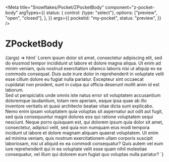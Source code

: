 
<Meta
  title="Snowflakes/Pocket/ZPocketBody"
  component="z-pocket-body"
  argTypes={{
    status: {
      control: {type: "select"},
      options: ["preview", "open", "closed"],
    },
  }}
  args={{
    pocketid: "my-pocket",
    status: "preview",
  }}
/>

# ZPocketBody

<Canvas>
  <Story name="ZPocketBody">
    {(args) => html`<z-pocket-body
      pocketid=${args.pocketid}
      status=${args.status}
    >
      Lorem ipsum dolor sit amet, consectetur adipiscing elit, sed do eiusmod tempor incididunt ut labore et dolore
      magna aliqua. Ut enim ad minim veniam, quis nostrud exercitation ullamco laboris nisi ut aliquip ex ea commodo
      consequat. Duis aute irure dolor in reprehenderit in voluptate velit esse cillum dolore eu fugiat nulla pariatur.
      Excepteur sint occaecat cupidatat non proident, sunt in culpa qui officia deserunt mollit anim id est laborum.<br />
      Sed ut perspiciatis unde omnis iste natus error sit voluptatem accusantium doloremque laudantium, totam rem
      aperiam, eaque ipsa quae ab illo inventore veritatis et quasi architecto beatae vitae dicta sunt explicabo. Nemo
      enim ipsam voluptatem quia voluptas sit aspernatur aut odit aut fugit, sed quia consequuntur magni dolores eos qui
      ratione voluptatem sequi nesciunt. Neque porro quisquam est, qui dolorem ipsum quia dolor sit amet, consectetur,
      adipisci velit, sed quia non numquam eius modi tempora incidunt ut labore et dolore magnam aliquam quaerat
      voluptatem. Ut enim ad minima veniam, quis nostrum exercitationem ullam corporis suscipit laboriosam, nisi ut
      aliquid ex ea commodi consequatur? Quis autem vel eum iure reprehenderit qui in ea voluptate velit esse quam nihil
      molestiae consequatur, vel illum qui dolorem eum fugiat quo voluptas nulla pariatur?
    </z-pocket-body>`}
  </Story>
</Canvas>

<ArgsTable of="z-pocket-body" />
